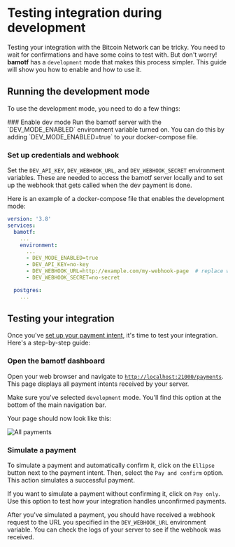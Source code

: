 
# Testing integration during development

Testing your integration with the Bitcoin Network can be tricky. You need to
wait for confirmations and have some coins to test with. But don't worry!
**bamotf** has a `development` mode that makes this process simpler. This guide
will show you how to enable and how to use it.

## Running the development mode

To use the development mode, you need to do a few things:

<Steps>
### Enable dev mode
Run the bamotf server with the `DEV_MODE_ENABLED` environment variable turned
on. You can do this by adding `DEV_MODE_ENABLED=true` to your docker-compose
file.

### Set up credentials and webhook

Set the `DEV_API_KEY`, `DEV_WEBHOOK_URL`, and `DEV_WEBHOOK_SECRET` environment
variables. These are needed to access the bamotf server locally and to set up
the webhook that gets called when the dev payment is done.

</Steps>
Here is an example of a docker-compose file that enables the development mode:

```yml filename="docker-compose.yml" copy
version: '3.8'
services:
  bamotf:
    ...
    environment:
      ...
      - DEV_MODE_ENABLED=true
      - DEV_API_KEY=no-key
      - DEV_WEBHOOK_URL=http://example.com/my-webhook-page  # replace with your webhook url
      - DEV_WEBHOOK_SECRET=no-secret

  postgres:
    ...
```

## Testing your integration

Once you've [set up your payment intent](./creating-payment-intents.mdx), it's
time to test your integration. Here's a step-by-step guide:

<Steps>

### Open the bamotf dashboard

Open your web browser and navigate to
[`http://localhost:21000/payments`](http://localhost:21000/payments). This page
displays all payment intents received by your server.

Make sure you've selected `development` mode. You'll find this option at the
bottom of the main navigation bar.

Your page should now look like this:

![All payments](./all-payments.png)

### Simulate a payment

To simulate a payment and automatically confirm it, click on the `Ellipse`
button next to the payment intent. Then, select the `Pay and confirm` option.
This action simulates a successful payment.

If you want to simulate a payment without confirming it, click on `Pay only`.
Use this option to test how your integration handles unconfirmed payments.

</Steps>

After you've simulated a payment, you should have received a webhook request to
the URL you specified in the `DEV_WEBHOOK_URL` environment variable. You can
check the logs of your server to see if the webhook was received.
